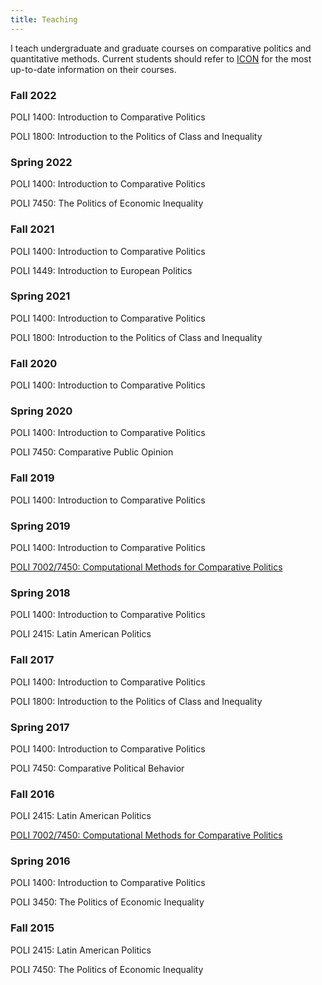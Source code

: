 ```yaml
---
title: Teaching
---
```


I teach undergraduate and graduate courses on comparative politics and quantitative methods.  Current students should refer to [ICON](https://icon.uiowa.edu/) for the most up-to-date information on their courses. <br />

### Fall 2022

POLI 1400: Introduction to Comparative Politics

POLI 1800: Introduction to the Politics of Class and Inequality
<br />


### Spring 2022

POLI 1400: Introduction to Comparative Politics

POLI 7450: The Politics of Economic Inequality
<br />

### Fall 2021

POLI 1400: Introduction to Comparative Politics

POLI 1449: Introduction to European Politics
<br />

### Spring 2021

POLI 1400: Introduction to Comparative Politics

POLI 1800: Introduction to the Politics of Class and Inequality
<br />

### Fall 2020

POLI 1400: Introduction to Comparative Politics
<br />

### Spring 2020

POLI 1400: Introduction to Comparative Politics

POLI 7450: Comparative Public Opinion
<br />

### Fall 2019

POLI 1400: Introduction to Comparative Politics
<br />

### Spring 2019

POLI 1400: Introduction to Comparative Politics

[POLI 7002/7450: Computational Methods for Comparative Politics](http://cmcr-class.rbind.io)
<br />

### Spring 2018

POLI 1400: Introduction to Comparative Politics

POLI 2415: Latin American Politics
<br />

### Fall 2017

POLI 1400: Introduction to Comparative Politics

POLI 1800: Introduction to the Politics of Class and Inequality
<br />

### Spring 2017

POLI 1400: Introduction to Comparative Politics

POLI 7450: Comparative Political Behavior
<br />

### Fall 2016

POLI 2415: Latin American Politics

[POLI 7002/7450: Computational Methods for Comparative Politics](http://cmcr-class.rbind.io)
<br />

### Spring 2016

POLI 1400: Introduction to Comparative Politics

POLI 3450: The Politics of Economic Inequality
<br />

### Fall 2015

POLI 2415: Latin American Politics

POLI 7450: The Politics of Economic Inequality
<br />











